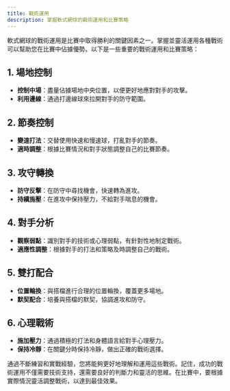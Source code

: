 ```yaml
---
title: 戰術運用
description: 掌握軟式網球的戰術運用和比賽策略
---
```


軟式網球的戰術運用是比賽中取得勝利的關鍵因素之一。掌握並靈活運用各種戰術可以幫助您在比賽中佔據優勢。以下是一些重要的戰術運用和比賽策略：

## 1. 場地控制

- **控制中場**：盡量佔據場地中央位置，以便更好地應對對手的攻擊。
- **利用邊線**：通過打邊線球來拉開對手的防守範圍。

## 2. 節奏控制

- **變速打法**：交替使用快速和慢速球，打亂對手的節奏。
- **適時調整**：根據比賽情況和對手狀態調整自己的比賽節奏。

## 3. 攻守轉換

- **防守反擊**：在防守中尋找機會，快速轉為進攻。
- **持續施壓**：在進攻中保持壓力，不給對手喘息的機會。

## 4. 對手分析

- **觀察弱點**：識別對手的技術或心理弱點，有針對性地制定戰術。
- **適應性調整**：根據對手的打法和策略及時調整自己的戰術。

## 5. 雙打配合

- **位置輪換**：與搭檔進行合理的位置輪換，覆蓋更多場地。
- **默契配合**：培養與搭檔的默契，協調進攻和防守。

## 6. 心理戰術

- **施加壓力**：通過積極的打法和身體語言給對手心理壓力。
- **保持冷靜**：在關鍵分時保持冷靜，做出正確的戰術選擇。

通過不斷練習和實戰經驗，您將能夠更好地理解和運用這些戰術。記住，成功的戰術運用不僅需要技術支持，還需要良好的判斷力和靈活的思維。在比賽中，要根據實際情況靈活調整戰術，以達到最佳效果。

